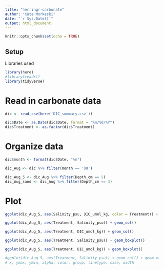 ```yaml
---
title: "herringr-carbonate"
author: "Kate Morkeski"
date: "`r Sys.Date()`"
output: html_document
---
```


```r
knitr::opts_chunk$set(echo = TRUE)
```

## Setup

Libraries used

```r

library(here)
#library(readxl)
library(tidyverse)

```

# Read in carbonate data

```r

dic <- read_csv(here('DIC_summary.csv')) 

dic$Date <- as.Date(dic$Date, format = "%m/%d/%Y")  
dic$Treatment <- as.factor(dic$Treatment)

```
# Organize data

```r

dic$month <- format(dic$Date, "%m")

dic_Aug <- dic %>% filter(month == '08')

dic_Aug_5 <- dic_Aug %>% filter(Depth_cm == 5)
dic_Aug_sand <- dic_Aug %>% filter(Depth_cm == 3)


```

# Plot

```r

ggplot(dic_Aug_5, aes(Salinity_psu, DIC_umol_kg, color = Treatment)) + geom_point()

ggplot(dic_Aug_5, aes(Treatment, Salinity_psu)) + geom_col()  

ggplot(dic_Aug_5, aes(Treatment, DIC_umol_kg)) + geom_col()

ggplot(dic_Aug_5, aes(Treatment, Salinity_psu)) + geom_boxplot()  

ggplot(dic_Aug_5, aes(Treatment, DIC_umol_kg)) + geom_boxplot()

#ggplot(dic_Aug_5, aes(Treatment, Salinity_psu)) + geom_col() + geom_errorbar(ymin = min(dic_Aug_5$Salinity_psu), ymax = max(dic_Aug_5$Salinity_psu))
# x, ymax, ymin, alpha, color, group, linetype, size, width

```



